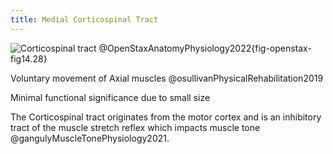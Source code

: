 ```yaml
---
title: Medial Corticospinal Tract
---
```



![Corticospinal tract @OpenStaxAnatomyPhysiology2022](/The Archive/Images/OpenStax Anatomy and Physiology 2e/fig14.28 openstax Corticospinal Tract.jpeg){fig-openstax-fig14.28}

Voluntary movement of Axial muscles @osullivanPhysicalRehabilitation2019

:::{.callout-note title="Clinical Significance"}
Minimal functional significance due to small size

:::



The Corticospinal tract originates from the motor cortex and is an inhibitory tract of the muscle stretch reflex which impacts muscle tone @gangulyMuscleTonePhysiology2021.